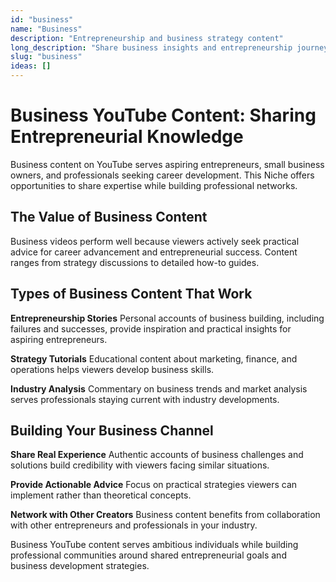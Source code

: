 ```yaml
---
id: "business"
name: "Business"
description: "Entrepreneurship and business strategy content"
long_description: "Share business insights and entrepreneurship journeys."
slug: "business"
ideas: []
---
```


# Business YouTube Content: Sharing Entrepreneurial Knowledge

Business content on YouTube serves aspiring entrepreneurs, small business owners, and professionals seeking career development. This Niche offers opportunities to share expertise while building professional networks.

## The Value of Business Content

Business videos perform well because viewers actively seek practical advice for career advancement and entrepreneurial success. Content ranges from strategy discussions to detailed how-to guides.

## Types of Business Content That Work

**Entrepreneurship Stories**
Personal accounts of business building, including failures and successes, provide inspiration and practical insights for aspiring entrepreneurs.

**Strategy Tutorials**
Educational content about marketing, finance, and operations helps viewers develop business skills.

**Industry Analysis**
Commentary on business trends and market analysis serves professionals staying current with industry developments.

## Building Your Business Channel

**Share Real Experience**
Authentic accounts of business challenges and solutions build credibility with viewers facing similar situations.

**Provide Actionable Advice**
Focus on practical strategies viewers can implement rather than theoretical concepts.

**Network with Other Creators**
Business content benefits from collaboration with other entrepreneurs and professionals in your industry.

Business YouTube content serves ambitious individuals while building professional communities around shared entrepreneurial goals and business development strategies.
